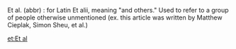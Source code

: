 {{rfc}}
Et al. (abbr) : for Latin Et alii, meaning "and others." Used to refer to a group of people otherwise unmentioned (ex. this article was written by Matthew Cieplak, Simon Sheu, et al.)

[[et:Et al]]